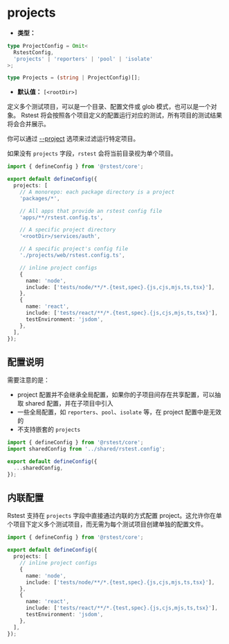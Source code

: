 # projects

- **类型：**

```ts
type ProjectConfig = Omit<
  RstestConfig,
  'projects' | 'reporters' | 'pool' | 'isolate'
>;

type Projects = (string | ProjectConfig)[];
```

- **默认值：** `[<rootDir>]`

定义多个测试项目，可以是一个目录、配置文件或 glob 模式，也可以是一个对象。 Rstest 将会按照各个项目定义的配置运行对应的测试，所有项目的测试结果将会合并展示。

你可以通过 [--project](/guide/basic/test-filter#根据项目名称过滤) 选项来过滤运行特定项目。

如果没有 `projects` 字段，`rstest` 会将当前目录视为单个项目。

```ts name='rstest.config.ts'
import { defineConfig } from '@rstest/core';

export default defineConfig({
  projects: [
    // A monorepo: each package directory is a project
    'packages/*',

    // All apps that provide an rstest config file
    'apps/**/rstest.config.ts',

    // A specific project directory
    '<rootDir>/services/auth',

    // A specific project's config file
    './projects/web/rstest.config.ts',

    // inline project configs
    {
      name: 'node',
      include: ['tests/node/**/*.{test,spec}.{js,cjs,mjs,ts,tsx}'],
    },
    {
      name: 'react',
      include: ['tests/react/**/*.{test,spec}.{js,cjs,mjs,ts,tsx}'],
      testEnvironment: 'jsdom',
    },
  ],
});
```

## 配置说明

需要注意的是：

- project 配置并不会继承全局配置，如果你的子项目间存在共享配置，可以抽取 shared 配置，并在子项目中引入
- 一些全局配置，如 `reporters`、`pool`、`isolate` 等，在 project 配置中是无效的
- 不支持嵌套的 `projects`

```ts title='packages/pkg-a/rstest.config.ts'
import { defineConfig } from '@rstest/core';
import sharedConfig from '../shared/rstest.config';

export default defineConfig({
  ...sharedConfig,
});
```

## 内联配置

Rstest 支持在 `projects` 字段中直接通过内联的方式配置 project。这允许你在单个项目下定义多个测试项目，而无需为每个测试项目创建单独的配置文件。

```ts name='rstest.config.ts'
import { defineConfig } from '@rstest/core';

export default defineConfig({
  projects: [
    // inline project configs
    {
      name: 'node',
      include: ['tests/node/**/*.{test,spec}.{js,cjs,mjs,ts,tsx}'],
    },
    {
      name: 'react',
      include: ['tests/react/**/*.{test,spec}.{js,cjs,mjs,ts,tsx}'],
      testEnvironment: 'jsdom',
    },
  ],
});
```
